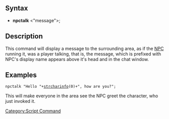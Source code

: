 ==Syntax==
*'''npctalk''' <"message">;

==Description==
This command will display a message to the surrounding area, as if the [[NPC]] running it, was a player talking, that is, the message, which is prefixed with NPC's display name appears above it's head and in the chat window.

==Examples==
 npctalk "Hello "+[[strcharinfo]](0)+", how are you?";
This will make everyone in the area see the NPC greet the character, who just invoked it.

[[Category:Script Command]]